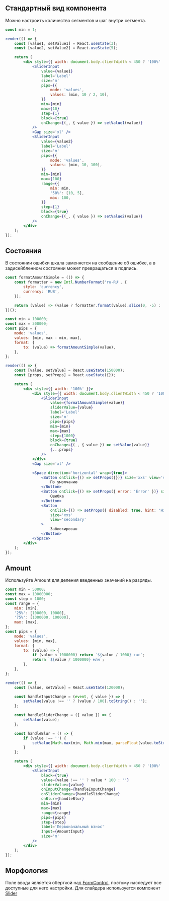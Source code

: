 ## Стандартный вид компонента

Можно настроить количество сегментов и шаг внутри сегмента.

```jsx live
const min = 1;

render(() => {
    const [value1, setValue1] = React.useState(3);
    const [value2, setValue2] = React.useState(5);

    return (
        <div style={{ width: document.body.clientWidth < 450 ? '100%' : 320 }}>
            <SliderInput
                value={value1}
                label='Label'
                size='m'
                pips={{
                    mode: 'values',
                    values: [min, 10 / 2, 10],
                }}
                min={min}
                max={10}
                step={1}
                block={true}
                onChange={(_, { value }) => setValue1(value)}
            />
            <Gap size='xl' />
            <SliderInput
                value={value2}
                label='Label'
                size='m'
                pips={{
                    mode: 'values',
                    values: [min, 10, 100],
                }}
                min={min}
                max={100}
                range={{
                    min: min,
                    '50%': [10, 5],
                    max: 100,
                }}
                step={1}
                block={true}
                onChange={(_, { value }) => setValue2(value)}
            />
        </div>
    );
});
```

## Состояния

В состоянии ошибки шкала заменяется на сообщение об ошибке, а в задисейбленном состоянии может превращаться в подпись.

```jsx live
const formatAmountSimple = (() => {
    const formatter = new Intl.NumberFormat('ru-RU', {
        style: 'currency',
        currency: 'RUB',
    });

    return (value) => (value ? formatter.format(value).slice(0, -5) : '');
})();

const min = 100000;
const max = 300000;
const pips = {
    mode: 'values',
    values: [min, max - min, max],
    format: {
        to: (value) => formatAmountSimple(value),
    },
};

render(() => {
    const [value, setValue] = React.useState(150000);
    const [props, setProps] = React.useState({});

    return (
        <div style={{ width: '100%' }}>
            <div style={{ width: document.body.clientWidth < 450 ? '100%' : 320 }}>
                <SliderInput
                    value={formatAmountSimple(value)}
                    sliderValue={value}
                    label='Label'
                    size='m'
                    pips={pips}
                    min={min}
                    max={max}
                    step={1000}
                    block={true}
                    onChange={(_, { value }) => setValue(value)}
                    {...props}
                />
            </div>
            <Gap size='xl' />

            <Space direction='horizontal' wrap={true}>
                <Button onClick={() => setProps({})} size='xxs' view='secondary'>
                    По умолчанию
                </Button>
                <Button onClick={() => setProps({ error: 'Error' })} size='xxs' view='secondary'>
                    Ошибка
                </Button>
                <Button
                    onClick={() => setProps({ disabled: true, hint: 'Hint' })}
                    size='xxs'
                    view='secondary'
                >
                    Заблокирован
                </Button>
            </Space>
        </div>
    );
});
```

## Amount

Используйте Amount для деления введенных значений на разряды.

```jsx live
const min = 50000;
const max = 10000000;
const step = 1000;
const range = {
    min: [min],
    '25%': [100000, 10000],
    '75%': [1000000, 100000],
    max: [max],
};
const pips = {
    mode: 'values',
    values: [min, max],
    format: {
        to: (value) => {
            if (value < 1000000) return `${value / 1000} тыс`;
            return `${value / 1000000} млн`;
        },
    },
};

render(() => {
    const [value, setValue] = React.useState(120000);

    const handleInputChange = (event, { value }) => {
        setValue(value !== '' ? (value / 100).toString() : '');
    };

    const handleSliderChange = ({ value }) => {
        setValue(value);
    };

    const handleBlur = () => {
        if (value !== '') {
            setValue(Math.max(min, Math.min(max, parseFloat(value.toString()))));
        }
    };

    return (
        <div style={{ width: document.body.clientWidth < 450 ? '100%' : 320 }}>
            <SliderInput
                block={true}
                value={value !== '' ? value * 100 : ''}
                sliderValue={value}
                onInputChange={handleInputChange}
                onSliderChange={handleSliderChange}
                onBlur={handleBlur}
                min={min}
                max={max}
                range={range}
                pips={pips}
                step={step}
                label='Первоначальный взнос'
                Input={AmountInput}
                size='m'
            />
        </div>
    );
});
```

## Морфология

Поле ввода является оберткой над [FormControl](?path=/docs/components-formcontrol--docs),
поэтому наследует все доступные для него настройки. Для слайдера используется компонент [Slider](?path=/docs/components-slider--docs)
